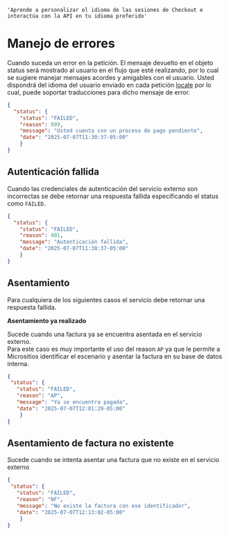 
<HeroPattern />


    'Aprende a personalizar el idioma de las sesiones de Checkout e interactúa con la API en tu idioma preferido'

# Manejo de errores 

Cuando suceda un error en la petición. El mensaje devuelto en el objeto status será
mostrado al usuario en el flujo que esté realizando, por lo cual se sugiere manejar
mensajes acordes y amigables con el usuario.
Usted dispondrá del idioma del usuario enviado en cada petición [locale](/checkout/localization) por lo cual,
puede soportar traducciones para dicho mensaje de error.


```json {{'title':'Ejemplo del mensaje'}}
{
  "status": {
    "status": "FAILED",
    "reason": 999,
    "message": "Usted cuenta con un proceso de pago pendiente",
    "date": "2025-07-07T11:30:37-05:00"
    }
}
```
## Autenticación fallida

Cuando las credenciales de autenticación del servicio externo son incorrectas se debe retornar una respuesta fallida especificando el status como `FAILED.`

``` json {{'title':'Ejemplo de respuesta'}}
{
  "status": {
    "status": "FAILED",
    "reason": 401,
    "message": "Autenticación fallida", 
    "date": "2025-07-07T11:30:37-05:00"
    }
}
```

## Asentamiento

Para cualquiera de los siguientes casos el servicio debe retornar una respuesta fallida.

**Asentamiento ya realizado**

Sucede cuando una factura ya se encuentra asentada en el servicio externo.   
Para este caso es muy importante el uso del reason `AP` ya que le permite a Micrositios identificar el escenario y asentar la factura en su base de datos interna.
```json {{'title':'Ejemplo de respuesta'}}
{
 "status": {
   "status": "FAILED",
   "reason": "AP",
   "message": "Ya se encuentra pagada",
   "date": "2025-07-07T12:01:29-05:00"
    }
}
```

## Asentamiento de factura no existente

Sucede cuando se intenta asentar una factura que no existe en el servicio externo

``` json {{'title': 'Ejemplo de respuesta'}}
{
 "status": {
   "status": "FAILED",
   "reason": "NF",
   "message": "No existe la factura con ese identificador",
   "date": "2025-07-07T12:13:02-05:00"
    }
}
```




























